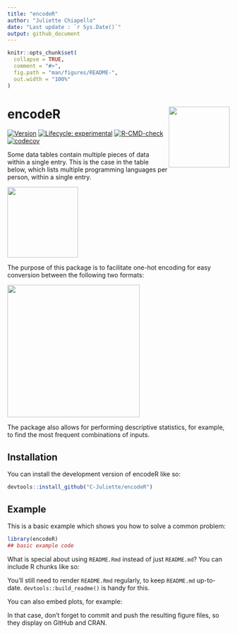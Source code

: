 ```yaml
---
title: "encodeR"
author: "Juliette Chiapello"
date: "Last update : `r Sys.Date()`"
output: github_document
---
```


<!-- README.md is generated from README.Rmd. Please edit that file -->

```r
knitr::opts_chunk$set(
  collapse = TRUE,
  comment = "#>",
  fig.path = "man/figures/README-",
  out.width = "100%"
)
```

# encodeR <a href="https://github.com/C-Juliette/encodeR"><img src="man/figures/logo_encodeR.png" align="right" height="138" /></a>

<!-- badges: start -->
[![Version](https://img.shields.io/badge/Version-0.0.1-blue.svg)](https://github.com/C-Juliette/encodeR)
[![Lifecycle: experimental](https://img.shields.io/badge/lifecycle-experimental-orange.svg)](https://lifecycle.r-lib.org/articles/stages.html#experimental)
[![R-CMD-check](https://github.com/C-Juliette/encodeR/actions/workflows/R-CMD-check.yaml/badge.svg)](https://github.com/C-Juliette/encodeR/actions/workflows/R-CMD-check.yaml)
[![codecov](https://codecov.io/gh/C-Juliette/encodeR/graph/badge.svg?token=3ALAGITL3E)](https://codecov.io/gh/C-Juliette/encodeR)
<!-- badges: end -->

Some data tables contain multiple pieces of data within a single entry. This is the case in the table below, which lists multiple programming languages per person, within a single entry.

<a href="https://github.com/C-Juliette/encodeR"><img src="man/figures/exp1.png" align="center" height="160" /></a>
 

The purpose of this package is to facilitate one-hot encoding for easy conversion between the following two formats:

<a href="https://github.com/C-Juliette/encodeR"><img src="man/figures/exp2.png" align="center" height="300" /></a>


The package also allows for performing descriptive statistics, for example, to find the most frequent combinations of inputs.


## Installation

You can install the development version of encodeR like so:

``` r
devtools::install_github("C-Juliette/encodeR")
```

## Example

This is a basic example which shows you how to solve a common problem:

```r
library(encodeR)
## basic example code
```

What is special about using `README.Rmd` instead of just `README.md`? You can include R chunks like so:



You'll still need to render `README.Rmd` regularly, to keep `README.md` up-to-date. `devtools::build_readme()` is handy for this.

You can also embed plots, for example:



In that case, don't forget to commit and push the resulting figure files, so they display on GitHub and CRAN.
